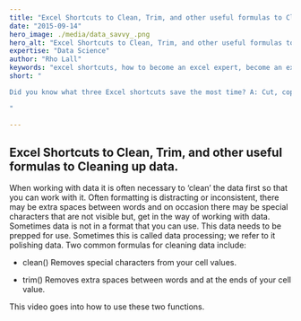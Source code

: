 ```yaml
---
title: "Excel Shortcuts to Clean, Trim, and other useful formulas to Cleaning up data."
date: "2015-09-14"
hero_image: ./media/data_savvy_.png
hero_alt: "Excel Shortcuts to Clean, Trim, and other useful formulas to Cleaning up data."
expertise: "Data Science"
author: "Rho Lall"
keywords: "excel shortcuts, how to become an excel expert, become an excel expert, "
short: "

Did you know what three Excel shortcuts save the most time? A: Cut, copy, paste. 

"

---
```


## Excel Shortcuts to Clean, Trim, and other useful formulas to Cleaning up data.

When working with data it is often necessary to ‘clean’ the data first so that you can work with it.  Often formatting is distracting or inconsistent, there may be extra spaces between words and on occasion there may be special characters that are not visible but, get in the way of working with data. Sometimes data is not in a format that you can use. This data needs to be prepped for use. Sometimes this is called data processing; we refer to it polishing data. Two common formulas for cleaning data include:

- clean()  Removes special characters from your cell values. 

- trim()  Removes extra spaces between words and at the ends of your cell value.

This video goes into how to use these two functions.